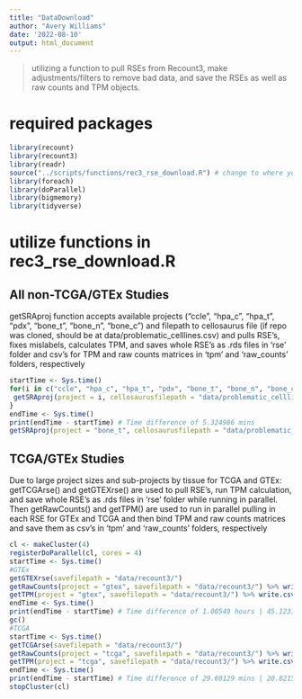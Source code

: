 ```yaml
---
title: "DataDownload"
author: "Avery Williams"
date: '2022-08-10'
output: html_document
---
```



> utilizing a function to pull RSEs from Recount3, make adjustments/filters to remove bad data, and save the RSEs as well as raw counts and TPM objects.

# required packages
```r
library(recount)
library(recount3)
library(readr)
source("../scripts/functions/rec3_rse_download.R") # change to where you have this function script saved
library(foreach)
library(doParallel)
library(bigmemory)
library(tidyverse)
```

# utilize functions in rec3_rse_download.R

## All non-TCGA/GTEx Studies
getSRAproj function accepts available projects ("ccle", "hpa_c", "hpa_t", "pdx", "bone_t", "bone_n", "bone_c") and filepath to cellosaurus file (if repo was cloned, should be at data/problematic_celllines.csv) and pulls RSE's, fixes mislabels, calculates TPM, and saves whole RSE's as .rds files in 'rse' folder and csv's for TPM and raw counts matrices in 'tpm' and 'raw_counts' folders, respectively
```r
startTime <- Sys.time()
for(i in c("ccle", "hpa_c", "hpa_t", "pdx", "bone_t", "bone_n", "bone_c")){
 getSRAproj(project = i, cellosaurusfilepath = "data/problematic_celllines.csv", savefilepath = "data/recount3/") # will place full rse (with calc TPM), rawcounts, and tpm objects in destination folder
}
endTime <- Sys.time()
print(endTime - startTime) # Time difference of 5.324986 mins
getSRAproj(project = "bone_t", cellosaurusfilepath = "data/problematic_celllines.csv", savefilepath = "data/test/") 
```

## TCGA/GTEx Studies
Due to large project sizes and sub-projects by tissue for TCGA and GTEx: getTCGArse() and getGTEXrse() are used to pull RSE's, run TPM calculation, and save whole RSE's as .rds files in 'rse' folder while running in parallel. Then getRawCounts() and getTPM() are used to run in parallel pulling in each RSE for GTEx and TCGA and then bind TPM and raw counts matrices and save them as csv's in 'tpm' and 'raw_counts' folders, respectively

```r
cl <- makeCluster(4)
registerDoParallel(cl, cores = 4)
startTime <- Sys.time()
#GTEx
getGTEXrse(savefilepath = "data/recount3/")
getRawCounts(project = "gtex", savefilepath = "data/recount3/") %>% write.csv(file = "data/recount3/raw_counts/gtex_rawcounts.csv")
getTPM(project = "gtex", savefilepath = "data/recount3/") %>% write.csv(file = "data/recount3/tpm/gtex_tpm.csv")
endTime <- Sys.time()
print(endTime - startTime) # Time difference of 1.00549 hours | 45.12318 mins
gc()
#TCGA
startTime <- Sys.time()
getTCGArse(savefilepath = "data/recount3/")
getRawCounts(project = "tcga", savefilepath = "data/recount3/") %>% write.csv(file = "data/recount3/raw_counts/tcga_rawcounts.csv")
getTPM(project = "tcga", savefilepath = "data/recount3/") %>% write.csv(file = "data/recount3/tpm/tcga_tpm.csv")
endTime <- Sys.time()
print(endTime - startTime) # Time difference of 29.60129 mins | 20.82154 mins
stopCluster(cl) 
```